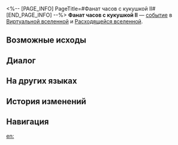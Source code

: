 <%-- [PAGE_INFO]
PageTitle=#Фанат часов с кукушкой II#
[END_PAGE_INFO] --%>
{{Дополнить}}
{{ВВ Событие Инфобокс
|id                 = 19601-3
|Название           = 
|Изображение        = Событие ВВ Близнецы.png
|Испытание_в_вв     = Неизвестно
|Испытание_в_рое    = Неизвестно
|Испытание_в_зиш    = 
|Испытание_в_рв     = Неизвестно
|Испытание_в_облнеп = Неизвестно
|Требования         = 
|Пред               = 
|След               = 
|Упоминания         = 
|Порядок            = 055
|Порядок_рв         = 064
}}
'''Фанат часов с кукушкой II''' — [[Расходящаяся вселенная/События|событие]] в [[Виртуальная вселенная|Виртуальной вселенной]] и [[Расходящаяся вселенная|Расходящейся вселенной]].

==Возможные исходы==
{{Возможные исходы
|Выбор_1 = Ещё раз принять Часы с кукушкой
|Результат_1 = Получить случайную негативную диковину из серии Часы с кукушкой, а также благословение 2★.
|Режимы_1  = вв,рой

|Выбор_2 = Ещё раз принять Часы с кукушкой
|Результат_2 = Получить случайных негативных диковин из серии Часы с кукушкой: 1, а также благословений Пути, требуемого для уравнения: 2.
|Режимы_2  = рв

|Выбор_3 = Принять Часы с кукушкой
|Результат_3 = Получить случайных негативных диковин из серии Часы с кукушкой: 1, а также уже имеющихся компонентов: 3.
|Режимы_3  = облнеп

|Выбор_4 = Вернуть ему Часы с кукушкой
|Результат_4 = Отказаться от всех Часов с кукушкой.
}}

==Диалог==
{{Диалог Начало}}
:{{tx}}
{{Диалог Конец}}

==На других языках==
{{На других языках
|en   = The Cuckoo Clock Fanatic (II)
|zhs  = 咕咕钟狂热粉丝（其二）
|zht  = 咕咕鐘狂熱愛好者（其二）
|ja   = {{Rubi|鳩時計|はとどけい}}の{{Rubi|熱狂的|ねっきょうてき}}ファン（2）
|ko   = 뻐꾸기 시계의 광팬 (2)
|es   = El fanático del reloj de cuco II
|fr   = Collectionneur de coucous (II)
|ru   = Фанат часов с кукушкой II
|th   = แฟนคลับผู้คลั่งไคล้ Cuckoo Clock (2)
|vi   = Fan Cuồng Đồng Hồ Cúc Cu 2
|de   = Der Kuckucksuhren-Fanatiker (Teil 2)
|id   = Fanatik Jam Cuckoo (2)
|pt   = O Fanático dos Relógios Cuco (II)
}}

==История изменений==
{{История изменений|null}}

==Навигация==
{{События ВВ Навбокс}}

[[en:]]